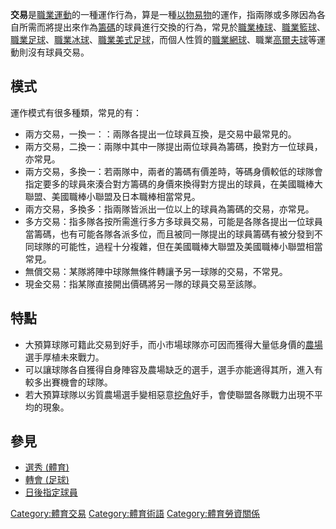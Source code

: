{{Expand language|1=en|time=2021-08-14T09:45:59+00:00}}

'''交易'''是[[職業運動|職業運動]]的一種運作行為，算是一種[[以物易物|以物易物]]的運作，指兩隊或多隊因為各自所需而將提出來作為[[籌碼|籌碼]]的球員進行交換的行為，常見於[[職業棒球|職業棒球]]、[[職業籃球|職業籃球]]、[[職業足球|職業足球]]、[[職業冰球|職業冰球]]、[[職業美式足球|職業美式足球]]，而個人性質的[[職業網球|職業網球]]、職業[[高爾夫球|高爾夫球]]等運動則沒有球員交易。

==模式==
運作模式有很多種類，常見的有：
*兩方交易，一換一：：兩隊各提出一位球員互換，是交易中最常見的。
*兩方交易，二換一：兩隊中其中一隊提出兩位球員為籌碼，換對方一位球員，亦常見。
*兩方交易，多換一：若兩隊中，兩者的籌碼有價差時，等碼身價較低的球隊會指定要多的球員來湊合對方籌碼的身價來換得對方提出的球員，在美國職棒大聯盟、美國職棒小聯盟及日本職棒相當常見。
*兩方交易，多換多：指兩隊皆派出一位以上的球員為籌碼的交易，亦常見。
*多方交易：指多隊各按所需進行多方多球員交易，可能是各隊各提出一位球員當籌碼，也有可能各隊各派多位，而且被同一隊提出的球員籌碼有被分發到不同球隊的可能性，過程十分複雜，但在美國職棒大聯盟及美國職棒小聯盟相當常見。
*無償交易：某隊將陣中球隊無條件轉讓予另一球隊的交易，不常見。
*現金交易：指某隊直接開出價碼將另一隊的球員交易至該隊。

==特點==
*大預算球隊可籍此交易到好手，而小市場球隊亦可因而獲得大量低身價的[[農場系統|農場]]選手厚植未來戰力。
*可以讓球隊各自獲得自身陣容及農場缺乏的選手，選手亦能適得其所，進入有較多出賽機會的球隊。
*若大預算球隊以劣質農場選手變相惡意[[挖角|挖角]]好手，會使聯盟各隊戰力出現不平均的現象。

== 參見 ==
* [[選秀_(體育)|選秀 (體育)]]
* [[轉會_(足球)|轉會 (足球)]]
* [[日後指定球員|日後指定球員]]

[[Category:體育交易|Category:體育交易]]
[[Category:體育術語|Category:體育術語]]
[[Category:體育勞資關係|Category:體育勞資關係]]
